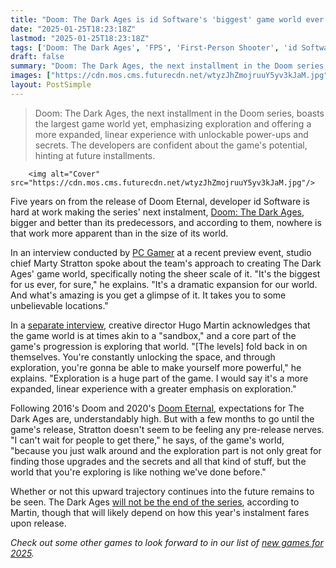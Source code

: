 ```yaml
---
title: "Doom: The Dark Ages is id Software's 'biggest' game world ever: 'It's a dramatic expansion for our world.'"
date: "2025-01-25T18:23:18Z"
lastmod: "2025-01-25T18:23:18Z"
tags: ['Doom: The Dark Ages', 'FPS', 'First-Person Shooter', 'id Software', 'PC', 'Action']
draft: false
summary: "Doom: The Dark Ages, the next installment in the Doom series, boasts the largest game world yet, emphasizing exploration and offering a more expanded, linear experience with unlockable power-ups and secrets.  The developers are confident about the game's potential, hinting at future installments."
images: ["https://cdn.mos.cms.futurecdn.net/wtyzJhZmojruuY5yv3kJaM.jpg"]
layout: PostSimple
---
```

> Doom: The Dark Ages, the next installment in the Doom series, boasts the largest game world yet, emphasizing exploration and offering a more expanded, linear experience with unlockable power-ups and secrets.  The developers are confident about the game's potential, hinting at future installments.


        <img alt="Cover" src="https://cdn.mos.cms.futurecdn.net/wtyzJhZmojruuY5yv3kJaM.jpg"/>
        
Five years on from the release of Doom Eternal, developer id Software is hard at work making the series' next instalment, [Doom: The Dark Ages](https://www.gamesradar.com/games/fps/doom-the-dark-ages-guide/), bigger and better than its predecessors, and according to them, nowhere is that work more apparent than in the size of its world.

In an interview conducted by [PC Gamer](https://www.pcgamer.com/games/fps/doom-the-dark-ages-has-no-multiplayer-our-campaigns-are-to-a-great-extent-what-people-come-to-the-modern-doom-games-to-play/) at a recent preview event, studio chief Marty Stratton spoke about the team's approach to creating The Dark Ages' game world, specifically noting the sheer scale of it. "It's the biggest for us ever, for sure," he explains. "It's a dramatic expansion for our world. And what's amazing is you get a glimpse of it. It takes you to some unbelievable locations."

In a [separate interview](https://www.pcgamer.com/games/fps/i-like-making-doom-games-doom-the-dark-ages-wont-be-the-end-says-director-hugo-martin/), creative director Hugo Martin acknowledges that the game world is at times akin to a "sandbox," and a core part of the game's progression is exploring that world. "[The levels] fold back in on themselves. You're constantly unlocking the space, and through exploration, you're gonna be able to make yourself more powerful," he explains. "Exploration is a huge part of the game. I would say it's a more expanded, linear experience with a greater emphasis on exploration."

Following 2016's Doom and 2020's [Doom Eternal](https://www.gamesradar.com/doom-eternal/), expectations for The Dark Ages are, understandably high. But with a few months to go until the game's release, Stratton doesn't seem to be feeling any pre-release nerves. "I can't wait for people to get there," he says, of the game's world, "because you just walk around and the exploration part is not only great for finding those upgrades and the secrets and all that kind of stuff, but the world that you're exploring is like nothing we've done before."

Whether or not this upward trajectory continues into the future remains to be seen. The Dark Ages [will not be the end of the series](https://www.gamesradar.com/games/fps/doom-the-dark-ages-isnt-designed-to-be-the-end-of-the-iconic-shooter-series-with-director-hugo-martin-saying-he-wouldnt-have-a-problem-doing-this-for-a-long-time/), according to Martin, though that will likely depend on how this year's instalment fares upon release.

*Check out some other games to look forward to in our list of *[<em>new games for 2025</em>](https://www.gamesradar.com/video-game-release-dates/)*.*
        